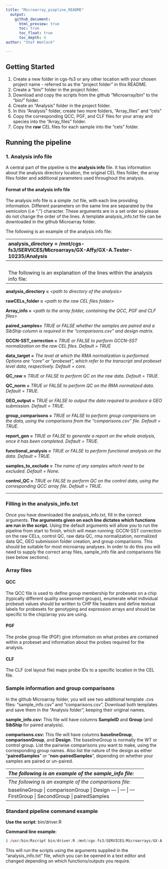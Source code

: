 ```yaml
---
title: "Microarray_piepline_README"
  output: 
    github_document:
      html_preview: true
      toc: true
      toc_float: true
      toc_depth: 4
author: "Stef Wenlock"

---
```


## Getting Started
1. Create a new folder in cgs-fs3 or any other location with your chosen project name - referred to as the "project folder" in this README.   
2. Create a "bin/" folder in the project folder.   
3. Download and copy the scripts from the github "Microarray/bin" to the "bin/" folder. 
4. Create an "Analysis" folder in the project folder. 
5. In this "Analysis" folder, create two more folders, "Array_files" and "cels"
6. Copy the corresponding QCC, PGF, and CLF files for your array and species into the "Array_files" folder. 
7. Copy the **raw** CEL files for each sample into the "cels" folder. 


## Running the pipeline

### 1. Analysis info file
A central part of the pipeline is the **analysis info** file. It has information about the analysis directory location, the original CEL files folder, the array files folder and additional parameters used throughout the analysis. 

#### Format of the analysis info file
The analysis info file is a simple .txt file, with each line providing information. Different parameters on the same line are separated by the semicolon (i.e ";") character. These arguments are in a set order so please do not change the order of the lines. A template analysis_info.txt file can be downloaded in the github Microarray folder.    


The following is an example of the analysis info file:   

----------------------------------------------------------------------------------------------------
**analysis_directory =** /mnt/cgs-fs3/SERVICES/Microarrays/GX-Affy/GX-A.Tester-10235/Analysis

**rawCELs_folder =** /mnt/cgs-fs3/SERVICES/Microarrays/GX-Affy/GX-A.Tester-10235/Analysis/cels 

**Array_info  =** /mnt/cgs-fs3/SERVICES/Microarrays/GX-Affy/GX-A.Tester-10235/Analysis/Array_files

**GCCN-SST_correction =** TRUE

**data_target =** core

**QC_raw =** TRUE

**QC_norm =** TRUE

**GEO_output =** TRUE

**group_comparisons =** TRUE

**report_gen =** TRUE

**functional_analysis =** TRUE

**samples_to_exclude =** None

**control_QC =** TRUE

------------------------------------------------------------------------------------------------------
<br>

The following is an explanation of the lines within the analysis info file:  

------------------------------------------------------------------------------------------------------
**analysis_directory =** *\<path to directory of the analysis\>* 

**rawCELs_folder =** *\<path to the raw CEL files folder\>*  

**Array_info =** *\<path to the array folder, containing the QCC, PGF and CLF files\>*   

**paired_samples=** *TRUE or FALSE whether the samples are paired and a SibShip column is required in the "comparisons.csv" and design matrix.*

**GCCN-SST_correction =** *TRUE or FALSE to perform GCCN-SST normalization on the raw CEL files. Default = TRUE*

**data_target =** *The level at which the RMA normalization is performed. Options are "core" or "probeset", which refer to the transcript and probeset level data, respectively. Default = core.*

**QC_raw =** *TRUE or FALSE to perform QC on the raw data. Default = TRUE.*

**QC_norm =** *TRUE or FALSE to perform QC on the RMA normalized data. Default = TRUE.*

**GEO_output =** *TRUE or FALSE to output the data required to produce a GEO submission. Default = TRUE.*

**group_comparisons =** *TRUE or FALSE to perform group comparisons on the data, using the comparisons from the "comparisons.csv" file. Default = TRUE.*

**report_gen =** *TRUE or FALSE to generate a report on the whole analysis, once it has been completed. Default = TRUE.*

**functional_analysis =** *TRUE or FALSE to perform functional analysis on the data. Default = TRUE.*

**samples_to_exclude =** *The name of any samples which need to be excluded. Default = None.*

**control_QC =** *TRUE or FALSE to perform QC on the control data, using the corresponding QCC array file. Default = TRUE.*

    
 ------------------------------------------------------------------------------------------------------  
   
### Filling in the analysis_info.txt 
Once you have downloaded the analysis_info.txt, fill in the correct arguments. **The arguments given on each line dictates which functions are run in the script.** Using the default arguments will allow you to run the pipeline from start to finish, which will mean running: GCCN-SST correction on the raw CELs, control QC, raw data QC, rma normalization, normalized data QC, GEO submission folder creation, and group comparisons. This should be suitable for most microarray analyses. In order to do this you will need to supply the correct array files, sample_info file and comparisons file (see below sections). 


### Array files   

#### QCC 
The QCC file is used to define group membership for probesets on a chip (typically different quality assessment groups), enumerate what individual probeset values should be written to CHP file headers and define textual labels for probesets for genotyping and expression arrays and should be specific to the chip/array you are using.   

#### PGF 
The probe group file (PGF) give information on what probes are contained within a probeset and information about the probes required for the analysis. 

#### CLF 
The CLF (cel layout file) maps probe IDs to a specific location in the CEL file.  


### Sample information and group comparisons
In the github Microarray folder, you will see two additional template .cvs files: "sample_info.csv" and "comparisons.csv". Download both templates and save them in the "Analysis folder", keeping their original names. 

**sample_info.csv:**
This file will have columns **SampleID** and **Group** (and **SibShip** for paired analysis). 


**comparisons.csv:**
This file will have columns **baselineGroup**, **comparisonGroup**, and **Design**. The baselineGroup is normally the WT or control group. List the pairwise comparisons you want to make, using the corresponding group names. Also list the nature of the design as either  "**pairedSamples**" or "**non-pairedSamples**", depending on whether your samples are paired or un-paired. 

----------------------------------------------------------------
*The following is an example of the sample_info file:*


Sample.Name  | Sample.Group | SibShip
--- | --- | ---
Sample1  | FirstGroup | 1
Sample2  | SecondGroup | 1
Sample3  | FirstGroup | 2
Sample4  | SecondGroup | 2
Sample5  | FirstGroup | 3
Sample6  | SecondGroup | 3


--------------------------------------------------------------
*The following is an example of the comparisons file:*


baselineGroup  | comparisonGroup | Design
--- | --- | ---
FirstGroup  | SecondGroup | pairedSamples

------------------------------------------------------------------


### Standard pipeline command example

**Use the script**: bin/driver.R

**Command line example**:

```r
$ /usr/bin/Rscript bin/driver.R /mnt/cgs-fs3/SERVICES/Microarrays/GX-A-Tester-xxx/Analysis/analysis_info.txt
```

This will run the scripts using the arguments supplied in the "analysis_info.txt" file, which you can be opened in a text editor and changed depending on which functions/outputs you require.

<br>   





